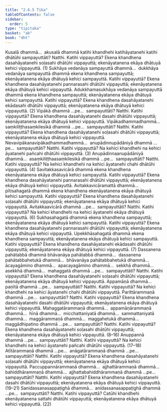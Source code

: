 ```yaml
---
title: "2.6.5 Tika"
tableOfContents: false
sidebar:
  order: 5
type: "tipitaka"
basket: "ab"
book: "dht"
---
```



<DynamicBreadcrumb />

<Division number="257" book="dht">

<Paragraph number="334" book="dht">
Kusalā dhammā…  akusalā dhammā katihi khandhehi katihāyatanehi katihi dhātūhi sampayuttāti? Natthi. Katihi vippayuttā? Ekena khandhena dasahāyatanehi soḷasahi dhātūhi vippayuttā; ekenāyatanena ekāya dhātuyā kehici vippayuttā. (1)
</Paragraph>

</Division>
<Division number="258" book="dht">

<Paragraph number="335" book="dht">
Sukhāya vedanāya sampayuttā dhammā…  dukkhāya vedanāya sampayuttā dhammā ekena khandhena sampayuttā; ekenāyatanena ekāya dhātuyā kehici sampayuttā. Katihi vippayuttā? Ekena khandhena dasahāyatanehi pannarasahi dhātūhi vippayuttā; ekenāyatanena ekāya dhātuyā kehici vippayuttā.
</Paragraph>

</Division>
<Division number="259" book="dht">

<Paragraph number="336" book="dht">
Adukkhamasukhāya vedanāya sampayuttā dhammā ekena khandhena sampayuttā; ekenāyatanena ekāya dhātuyā kehici sampayuttā. Katihi vippayuttā? Ekena khandhena dasahāyatanehi ekādasahi dhātūhi vippayuttā; ekenāyatanena ekāya dhātuyā kehici vippayuttā. (2)
</Paragraph>

</Division>
<Division number="260" book="dht">

<Paragraph number="337" book="dht">
Vipākā dhammā …pe…  sampayuttāti? Natthi. Katihi vippayuttā? Ekena khandhena dasahāyatanehi dasahi dhātūhi vippayuttā; ekenāyatanena ekāya dhātuyā kehici vippayuttā.
</Paragraph>

</Division>
<Division number="261" book="dht">

<Paragraph number="338" book="dht">
Vipākadhammadhammā…  saṃkiliṭṭhasaṃkilesikā dhammā …pe…  sampayuttāti? Natthi. Katihi vippayuttā? Ekena khandhena dasahāyatanehi soḷasahi dhātūhi vippayuttā; ekenāyatanena ekāya dhātuyā kehici vippayuttā.
</Paragraph>

</Division>
<Division number="262" book="dht">

<Paragraph number="339" book="dht">
Nevavipākanavipākadhammadhammā…  anupādinnupādāniyā dhammā …pe…  sampayuttāti? Natthi. Katihi vippayuttā? Na kehici khandhehi na kehici āyatanehi pañcahi dhātūhi vippayuttā. (3)
</Paragraph>

</Division>
<Division number="263" book="dht">

<Paragraph number="340" book="dht">
Anupādinnaanupādāniyā dhammā…  asaṃkiliṭṭhaasaṃkilesikā dhammā …pe…  sampayuttāti? Natthi. Katihi vippayuttā? Na kehici khandhehi na kehici āyatanehi chahi dhātūhi vippayuttā. (4)
</Paragraph>

</Division>
<Division number="264" book="dht">

<Paragraph number="341" book="dht">
Savitakkasavicārā dhammā ekena khandhena ekenāyatanena ekāya dhātuyā kehici sampayuttā. Katihi vippayuttā? Ekena khandhena dasahāyatanehi pannarasahi dhātūhi vippayuttā; ekenāyatanena ekāya dhātuyā kehici vippayuttā.
</Paragraph>

</Division>
<Division number="265" book="dht">

<Paragraph number="342" book="dht">
Avitakkavicāramattā dhammā…  pītisahagatā dhammā ekena khandhena ekenāyatanena ekāya dhātuyā kehici sampayuttā. Katihi vippayuttā? Ekena khandhena dasahāyatanehi soḷasahi dhātūhi vippayuttā; ekenāyatanena ekāya dhātuyā kehici vippayuttā.
</Paragraph>

</Division>
<Division number="266" book="dht">

<Paragraph number="343" book="dht">
Avitakkaavicārā dhammā …pe…  sampayuttāti? Natthi. Katihi vippayuttā? Na kehici khandhehi na kehici āyatanehi ekāya dhātuyā vippayuttā. (6)
</Paragraph>

</Division>
<Division number="267" book="dht">

<Paragraph number="344" book="dht">
Sukhasahagatā dhammā ekena khandhena sampayuttā; ekenāyatanena ekāya dhātuyā kehici sampayuttā. Katihi vippayuttā? Ekena khandhena dasahāyatanehi pannarasahi dhātūhi vippayuttā; ekenāyatanena ekāya dhātuyā kehici vippayuttā.
</Paragraph>

</Division>
<Division number="268" book="dht">

<Paragraph number="345" book="dht">
Upekkhāsahagatā dhammā ekena khandhena sampayuttā; ekenāyatanena ekāya dhātuyā kehici sampayuttā. Katihi vippayuttā? Ekena khandhena dasahāyatanehi ekādasahi dhātūhi vippayuttā; ekenāyatanena ekāya dhātuyā kehici vippayuttā. (7)
</Paragraph>

</Division>
<Division number="269" book="dht">

<Paragraph number="346" book="dht">
Dassanena pahātabbā dhammā bhāvanāya pahātabbā dhammā…  dassanena pahātabbahetukā dhammā…  bhāvanāya pahātabbahetukā dhammā…  ācayagāmino dhammā…  apacayagāmino dhammā…  sekkhā dhammā…  asekkhā dhammā…  mahaggatā dhammā …pe…  sampayuttāti? Natthi. Katihi vippayuttā? Ekena khandhena dasahāyatanehi soḷasahi dhātūhi vippayuttā; ekenāyatanena ekāya dhātuyā kehici vippayuttā.
</Paragraph>

</Division>
<Division number="270" book="dht">

<Paragraph number="347" book="dht">
Appamāṇā dhammā…  paṇītā dhammā …pe…  sampayuttāti? Natthi. Katihi vippayuttā? Na kehici khandhehi na kehici āyatanehi chahi dhātūhi vippayuttā.
</Paragraph>

</Division>
<Division number="271" book="dht">

<Paragraph number="348" book="dht">
Parittārammaṇā dhammā …pe…  sampayuttāti? Natthi. Katihi vippayuttā? Ekena khandhena dasahāyatanehi dasahi dhātūhi vippayuttā; ekenāyatanena ekāya dhātuyā kehici vippayuttā.
</Paragraph>

</Division>
<Division number="272" book="dht">

<Paragraph number="349" book="dht">
Mahaggatārammaṇā dhammā…  appamāṇārammaṇā dhammā…  hīnā dhammā…  micchattaniyatā dhammā…  sammattaniyatā dhammā…  maggārammaṇā dhammā…  maggahetukā dhammā…  maggādhipatino dhammā …pe…  sampayuttāti? Natthi. Katihi vippayuttā? Ekena khandhena dasahāyatanehi soḷasahi dhātūhi vippayuttā; ekenāyatanena ekāya dhātuyā kehici vippayuttā. (8–16)
</Paragraph>

</Division>
<Division number="273" book="dht">

<Paragraph number="350" book="dht">
Anuppannā dhammā …pe…  sampayuttāti? Natthi. Katihi vippayuttā? Na kehici khandhehi na kehici āyatanehi pañcahi dhātūhi vippayuttā. (17–18)
</Paragraph>

</Division>
<Division number="274" book="dht">

<Paragraph number="351" book="dht">
Atītārammaṇā dhammā …pe…  anāgatārammaṇā dhammā …pe…  sampayuttāti? Natthi. Katihi vippayuttā? Ekena khandhena dasahāyatanehi soḷasahi dhātūhi vippayuttā; ekenāyatanena ekāya dhātuyā kehici vippayuttā.
</Paragraph>

</Division>
<Division number="275" book="dht">

<Paragraph number="352" book="dht">
Paccuppannārammaṇā dhammā…  ajjhattārammaṇā dhammā…  bahiddhārammaṇā dhammā…  ajjhattabahiddhārammaṇā dhammā …pe…  sampayuttāti? Natthi. Katihi vippayuttā? Ekena khandhena dasahāyatanehi dasahi dhātūhi vippayuttā; ekenāyatanena ekāya dhātuyā kehici vippayuttā. (19–21)
</Paragraph>

</Division>
<Division number="276" book="dht">

<Paragraph number="353" book="dht">
Sanidassanasappaṭighā dhammā…  anidassanasappaṭighā dhammā …pe…  sampayuttāti? Natthi. Katihi vippayuttā? Catūhi khandhehi ekenāyatanena sattahi dhātūhi vippayuttā; ekenāyatanena ekāya dhātuyā kehici vippayuttā. (22)
</Paragraph>
</Division>